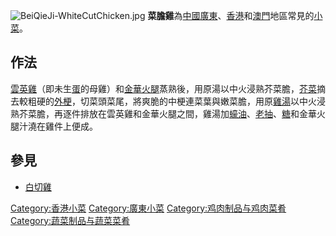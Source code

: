 [[File:BeiQieJi-WhiteCutChicken.jpg|thumb]]
'''菜膽雞'''為[[中國|中國]][[廣東|廣東]]、[[香港|香港]]和[[澳門|澳門]]地區常見的[[小菜|小菜]]。
== 作法 ==
[[雲英雞|雲英雞]]（即未生[[蛋|蛋]]的母雞）和[[金華火腿|金華火腿]]蒸熟後，用原湯以中火浸熟芥菜膽，[[芥菜|芥菜]]摘去較粗硬的[[外梗|外梗]]，切菜頭菜尾，將爽脆的中梗連菜葉與嫩菜膽，用原[[雞湯|雞湯]]以中火浸熟芥菜膽，再逐件排放在雲英雞和金華火腿之間，雞湯加[[蠔油|蠔油]]、[[老抽|老抽]]、[[糖|糖]]和金華火腿汁澆在雞件上便成。

==參見==
*[[白切雞|白切雞]]

{{food-stub}}
[[Category:香港小菜|Category:香港小菜]]
[[Category:廣東小菜|Category:廣東小菜]]
[[Category:鸡肉制品与鸡肉菜肴|Category:鸡肉制品与鸡肉菜肴]]
[[Category:蔬菜制品与蔬菜菜肴|Category:蔬菜制品与蔬菜菜肴]]